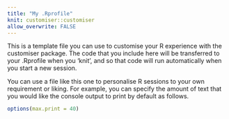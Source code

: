 ```yaml
---
title: "My .Rprofile"
knit: customiser::customiser
allow_overwrite: FALSE
---
```


This is a template file you can use to customise your R experience with 
the customiser package. The code that you include here will be transferred to
your .Rprofile when you 'knit', and so that code will run automatically when 
you start a new session.

You can use a file like this one to personalise R sessions to your own 
requirement or liking. For example, you can specify the amount of text that 
you would like the console output to print by default as follows.

```r
options(max.print = 40)
```


